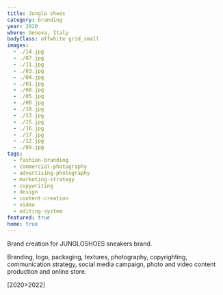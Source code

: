 ```yaml
---
title: Junglo shoes
category: branding
year: 2020
where: Genova, Italy
bodyClass: offwhite grid_small
images:
  - ./14.jpg
  - ./07.jpg
  - ./11.jpg
  - ./03.jpg
  - ./04.jpg
  - ./01.jpg
  - ./08.jpg
  - ./05.jpg
  - ./06.jpg
  - ./10.jpg
  - ./13.jpg
  - ./15.jpg
  - ./16.jpg
  - ./17.jpg
  - ./12.jpg
  - ./09.jpg
tags:
  - fashion-branding
  - commercial-photography
  - advertising-photography
  - marketing-strategy
  - copywriting
  - design
  - content-creation
  - video
  - editing-system
featured: true
home: true
---
```



Brand creation for JUNGLOSHOES sneakers brand.

Branding, logo, packaging, textures, photography, copyrighting, communication strategy, social media campaign, photo and video content production and online store.

<div class="grid">
<YouTubeVideo videoId='smcX_SAn4JU' />

<YouTubeVideo videoId='9LAB5yJl5Yw' />
</div>

[2020>2022]
